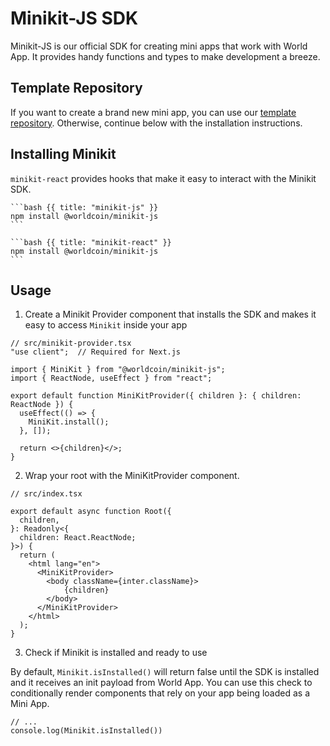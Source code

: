# Minikit-JS SDK
Minikit-JS is our official SDK for creating mini apps that work with World App. It provides handy functions and types to make development a breeze.

## Template Repository
If you want to create a brand new mini app, you can use our [template repository](https://github.com/new?template_name=minikit-template&template_owner=andy-t-wang).
Otherwise, continue below with the installation instructions.
## Installing Minikit

`minikit-react` provides hooks that make it easy to interact with the Minikit SDK.

<CodeGroup title="Install Minikit">

    ```bash {{ title: "minikit-js" }}
    npm install @worldcoin/minikit-js
    ```

    ```bash {{ title: "minikit-react" }}
    npm install @worldcoin/minikit-js
    ```
</CodeGroup>



## Usage

1. Create a Minikit Provider component that installs the SDK and makes it easy to access `Minikit` inside your app
```tsx
// src/minikit-provider.tsx
"use client";  // Required for Next.js

import { MiniKit } from "@worldcoin/minikit-js";
import { ReactNode, useEffect } from "react";

export default function MiniKitProvider({ children }: { children: ReactNode }) {
  useEffect(() => {
    MiniKit.install();
  }, []);

  return <>{children}</>;
}
```


2. Wrap your root with the MiniKitProvider component.
```tsx
// src/index.tsx

export default async function Root({
  children,
}: Readonly<{
  children: React.ReactNode;
}>) {
  return (
    <html lang="en">
      <MiniKitProvider>
        <body className={inter.className}>
	        {children}
        </body>
      </MiniKitProvider>
    </html>
  );
}
```

3. Check if Minikit is installed and ready to use

By default, `Minikit.isInstalled()` will return false until the SDK is installed and it receives an init payload from World App. You can use this check to conditionally render components that rely on your app being loaded as a Mini App.
```tsx
// ...
console.log(Minikit.isInstalled())
```